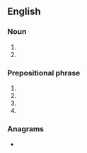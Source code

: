 ==English==
{{wikipedia}}

===Noun===
{{en-noun|-}}

# {{initialism of|en|[[old-time]] [[radio]]}}
# {{initialism of|en|one-[[touch]] [[recording]]}}

===Prepositional phrase===
{{en-PP}}

# {{initialism of|en|off the record}}
# {{initialism of|en|over-the-road}}
# {{initialism of|en|on the road}}
# {{initialism of|en|on the rocks}}

===Anagrams===
* {{anagrams|en|a=ort|ORT|RTO|TOR|TRO|Tor|ort|rot|tor}}